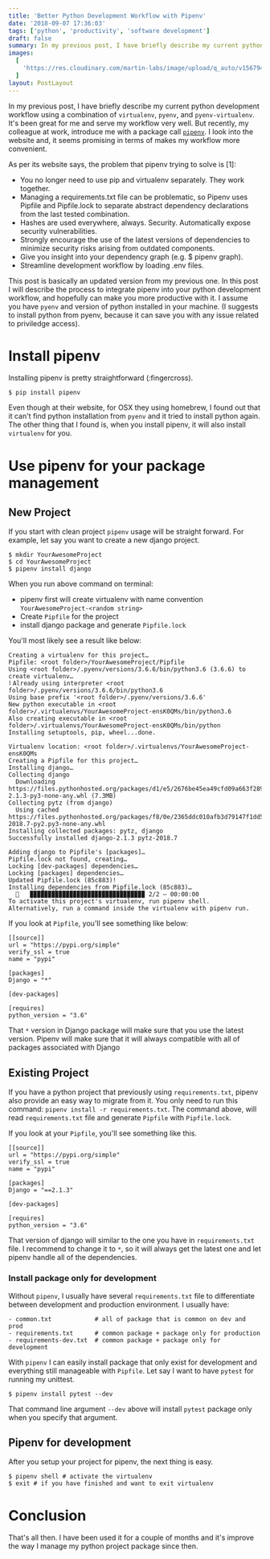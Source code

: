 ```yaml
---
title: 'Better Python Development Workflow with Pipenv'
date: '2018-09-07 17:36:03'
tags: ['python', 'productivity', 'software development']
draft: false
summary: In my previous post, I have briefly describe my current python development workflow using a combination of `virtualenv`, `pyenv`, and `pyenv-virtualenv`. It's been great for me and serve my workflow very well. But recently, my colleague at work, introduce me with a package call [`pipenv`](https://pipenv.readthedocs.io/en/latest/). I look into the website and, it seems promising in terms of makes my workflow more convenient.
images:
  [
    'https://res.cloudinary.com/martin-labs/image/upload/q_auto/v1567944597/Blog/pipenv-101-banner.png',
  ]
layout: PostLayout
---
```


In my previous post, I have briefly describe my current python development workflow using a combination of `virtualenv`, `pyenv`, and `pyenv-virtualenv`. It's been great for me and serve my workflow very well. But recently, my colleague at work, introduce me with a package call [`pipenv`](https://pipenv.readthedocs.io/en/latest/). I look into the website and, it seems promising in terms of makes my workflow more convenient.

As per its website says, the problem that pipenv trying to solve is [1]:

- You no longer need to use pip and virtualenv separately. They work together.
- Managing a requirements.txt file can be problematic, so Pipenv uses Pipfile and Pipfile.lock to separate abstract dependency declarations from the last tested combination.
- Hashes are used everywhere, always. Security. Automatically expose security vulnerabilities.
- Strongly encourage the use of the latest versions of dependencies to minimize security risks arising from outdated components.
- Give you insight into your dependency graph (e.g. \$ pipenv graph).
- Streamline development workflow by loading .env files.

This post is basically an updated version from my previous one. In this post I will describe the process to integrate pipenv into your python development workflow, and hopefully can make you more productive with it.
I assume you have `pyenv` and version of python installed in your machine. (I suggests to install python from pyenv, because it can save you with any issue related to priviledge access).

# Install pipenv

Installing pipenv is pretty straightforward (:fingercross).

```
$ pip install pipenv
```

Even though at their website, for OSX they using homebrew, I found out that it can't find python installation from `pyenv` and it tried to install python again. The other thing that I found is, when you install pipenv, it will also install `virtualenv` for you.

# Use pipenv for your package management

## New Project

If you start with clean project `pipenv` usage will be straight forward. For example, let say you want to create a new
django project.

```
$ mkdir YourAwesomeProject
$ cd YourAwesomeProject
$ pipenv install django
```

When you run above command on terminal:

- pipenv first will create virtualenv with name convention `YourAwesomeProject-<random string>`
- Create `Pipfile` for the project
- install django package and generate `Pipfile.lock`

You'll most likely see a result like below:

```
Creating a virtualenv for this project…
Pipfile: <root folder>/YourAwesomeProject/Pipfile
Using <root folder>/.pyenv/versions/3.6.6/bin/python3.6 (3.6.6) to create virtualenv…
⠇Already using interpreter <root folder>/.pyenv/versions/3.6.6/bin/python3.6
Using base prefix '<root folder>/.pyenv/versions/3.6.6'
New python executable in <root folder>/.virtualenvs/YourAwesomeProject-ensK0QMs/bin/python3.6
Also creating executable in <root folder>/.virtualenvs/YourAwesomeProject-ensK0QMs/bin/python
Installing setuptools, pip, wheel...done.

Virtualenv location: <root folder>/.virtualenvs/YourAwesomeProject-ensK0QMs
Creating a Pipfile for this project…
Installing django…
Collecting django
  Downloading https://files.pythonhosted.org/packages/d1/e5/2676be45ea49cfd09a663f289376b3888accd57ff06c953297bfdee1fb08/Django-2.1.3-py3-none-any.whl (7.3MB)
Collecting pytz (from django)
  Using cached https://files.pythonhosted.org/packages/f8/0e/2365ddc010afb3d79147f1dd544e5ee24bf4ece58ab99b16fbb465ce6dc0/pytz-2018.7-py2.py3-none-any.whl
Installing collected packages: pytz, django
Successfully installed django-2.1.3 pytz-2018.7

Adding django to Pipfile's [packages]…
Pipfile.lock not found, creating…
Locking [dev-packages] dependencies…
Locking [packages] dependencies…
Updated Pipfile.lock (85c883)!
Installing dependencies from Pipfile.lock (85c883)…
  🐍   ▉▉▉▉▉▉▉▉▉▉▉▉▉▉▉▉▉▉▉▉▉▉▉▉▉▉▉▉▉▉▉▉ 2/2 — 00:00:00
To activate this project's virtualenv, run pipenv shell.
Alternatively, run a command inside the virtualenv with pipenv run.
```

If you look at `Pipfile`, you'll see something like below:

```
[[source]]
url = "https://pypi.org/simple"
verify_ssl = true
name = "pypi"

[packages]
Django = "*"

[dev-packages]

[requires]
python_version = "3.6"
```

That `*` version in Django package will make sure that you use the latest version. Pipenv will make sure that it will always compatible with all of packages associated with Django

## Existing Project

If you have a python project that previously using `requirements.txt`, pipenv also provide an easy way to migrate from it.
You only need to run this command: `pipenv install -r requirements.txt`.
The command above, will read `requirements.txt` file and generate `Pipfile` with `Pipfile.lock`.

If you look at your `Pipfile`, you'll see something like this.

```
[[source]]
url = "https://pypi.org/simple"
verify_ssl = true
name = "pypi"

[packages]
Django = "==2.1.3"

[dev-packages]

[requires]
python_version = "3.6"
```

That version of django will similar to the one you have in `requirements.txt` file. I recommend to change it to `*`, so it will always get the latest one and let pipenv handle all of the dependencies.

### Install package only for development

Without `pipenv`, I usually have several `requirements.txt` file to differentiate between development and production environment. I usually have:

```
- common.txt            # all of package that is common on dev and prod
- requirements.txt      # common package + package only for production
- requirements-dev.txt  # common package + package only for development
```

With `pipenv` I can easily install package that only exist for development and everything still manageable with `Pipfile`. Let say I want to have `pytest` for running my unittest.

```
$ pipenv install pytest --dev
```

That command line argument `--dev` above will install `pytest` package only when you specify that argument.

## Pipenv for development

After you setup your project for pipenv, the next thing is easy.

```
$ pipenv shell # activate the virtualenv
$ exit # if you have finished and want to exit virtualenv
```

# Conclusion

That's all then. I have been used it for a couple of months and it's improve the way I manage my python project package since then.
